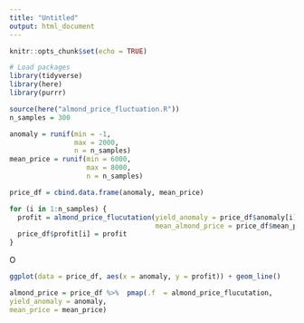 ```yaml
---
title: "Untitled"
output: html_document
---
```


```r
knitr::opts_chunk$set(echo = TRUE)
```

```r
# Load packages
library(tidyverse)
library(here)
library(purrr)
```
```r

source(here("almond_price_fluctuation.R"))
n_samples = 300

anomaly = runif(min = -1, 
                max = 2000,
                n = n_samples)
mean_price = runif(min = 6000, 
                   max = 8000, 
                   n = n_samples)

price_df = cbind.data.frame(anomaly, mean_price)
```

```r

for (i in 1:n_samples) {
  profit = almond_price_flucutation(yield_anomaly = price_df$anomaly[i],
                                    mean_almond_price = price_df$mean_price[i])
  price_df$profit[i] = profit
}
```
O
```r
ggplot(data = price_df, aes(x = anomaly, y = profit)) + geom_line()
```


```r
almond_price = price_df %>%  pmap(.f  = almond_price_flucutation,
yield_anomaly = anomaly, 
mean_price = mean_price)
```


